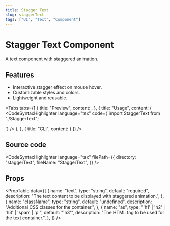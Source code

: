 ```yaml
---
title: Stagger Text
slug: staggerText
tags: ["UI", "Text", "Component"]
---
```


# Stagger Text Component

A text component with staggered animation.

## Features

- Interactive stagger effect on mouse hover.
- Customizable styles and colors.
- Lightweight and reusable.

<Divider />

<Tabs
  tabs={[
    {
      title: "Preview",
      content: <ComponentPreview componentPath="StaggerText_ex.tsx" />,
    },
    {
      title: "Usage",
      content: (
<CodeSyntaxHighlighter
language="tsx"
code={`import StaggerText from "./StaggerText";

<StaggerText text="Stagger Text!!" as="h1" className="text-2xl" />
`} /> ), },
{
  title: "CLI",
  content: <CodeSyntaxHighlighter language="js" code={`npx @sonacode/sonaui-cli add StaggerText`}/>
}
 ]} />

## Source code

<CodeSyntaxHighlighter
  language="tsx"
  filePath={{
    directory: "staggerText",
    fileName: "StaggerText",
  }}
/>

## Props

<PropTable
  data={[
    {
      name: "text",
      type: "string",
      default: "required",
      description: "The text content to be displayed with staggered animation.",
    },
    {
      name: "className",
      type: "string",
      default: "undefined",
      description: "Additional CSS classes for the container.",
    },
    {
      name: "as",
      type: "'h1' | 'h2' | 'h3' | 'span' | 'p'",
      default: "'h3'",
      description: "The HTML tag to be used for the text container.",
    },
  ]}
/>
